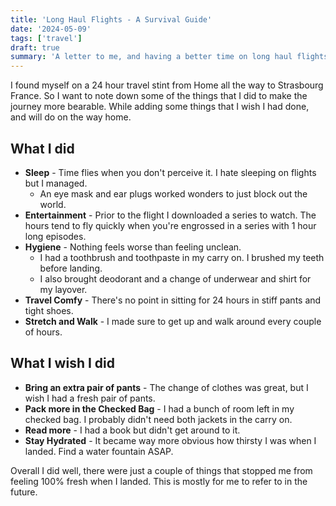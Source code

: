 ```yaml
---
title: 'Long Haul Flights - A Survival Guide'
date: '2024-05-09'
tags: ['travel']
draft: true 
summary: 'A letter to me, and having a better time on long haul flights.'
---
```


I found myself on a 24 hour travel stint from Home all the way to Strasbourg France. So I want to note down some of the things that I did to make the journey more bearable. While adding some things that I wish I had done, and will do on the way home.

## What I did
- **Sleep** - Time flies when you don't perceive it. I hate sleeping on flights but I managed.
    - An eye mask and ear plugs worked wonders to just block out the world.
- **Entertainment** - Prior to the flight I downloaded a series to watch. The hours tend to fly quickly when you're engrossed in a series with 1 hour long episodes.
- **Hygiene** - Nothing feels worse than feeling unclean.
    - I had a toothbrush and toothpaste in my carry on. I brushed my teeth before landing.
    - I also brought deodorant and a change of underwear and shirt for my layover.
- **Travel Comfy** - There's no point in sitting for 24 hours in stiff pants and tight shoes.
- **Stretch and Walk** - I made sure to get up and walk around every couple of hours.

## What I wish I did
- **Bring an extra pair of pants** - The change of clothes was great, but I wish I had a fresh pair of pants.
- **Pack more in the Checked Bag** - I had a bunch of room left in my checked bag. I probably didn't need both jackets in the carry on.
- **Read more** - I had a book but didn't get around to it.
- **Stay Hydrated** - It became way more obvious how thirsty I was when I landed. Find a water fountain ASAP.

Overall I did well, there were just a couple of things that stopped me from feeling 100% fresh when I landed. This is mostly for me to refer to in the future.